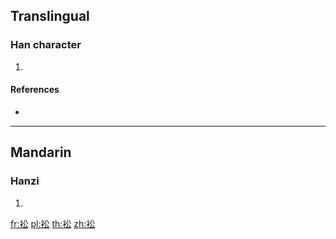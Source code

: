 {{character info/new}}
==Translingual==

===Han character===
{{Han char|rn=145|rad=衣|as=04|sn=10|four=|canj=LCI}}

# {{defn|Han|sort=衣04}}

====References====
* {{Han ref|kx=1112.200|dkj=34125|dj=1578.040|hdz=53079.070|uh=8873|ud=34931}}

----

==Mandarin==

===Hanzi===
{{cmn-hanzi|pin=[[zhōng]] ([[zhong1]])|wg=chung<sup>1</sup>}}

# {{defn|lang=cmn|sort=衣04}}

[[fr:衳]]
[[pl:衳]]
[[th:衳]]
[[zh:衳]]